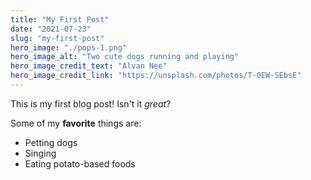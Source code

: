 ```yaml
---
title: "My First Post"
date: "2021-07-23"
slug: "my-first-post"
hero_image: "./pops-1.png"
hero_image_alt: "Two cute dogs running and playing"
hero_image_credit_text: "Alvan Nee"
hero_image_credit_link: "https://unsplash.com/photos/T-0EW-SEbsE"
---
```


This is my first blog post! Isn't it _great_?

Some of my **favorite** things are:

- Petting dogs
- Singing
- Eating potato-based foods
